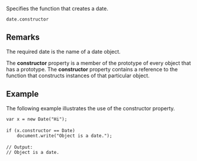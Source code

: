 Specifies the function that creates a date.

 date.constructor

==Remarks==
The required date is the name of a date object.

The '''constructor''' property is a member of the prototype of every object that has a prototype. The '''constructor''' property contains a reference to the function that constructs instances of that particular object.


==Example==
The following example illustrates the use of the constructor property.

 var x = new Date("Hi");
 
 if (x.constructor == Date)
     document.write("Object is a date.");
 
 // Output:
 // Object is a date.

